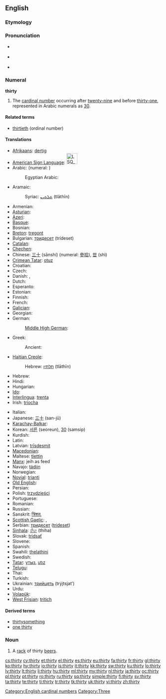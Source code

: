 ==English==

===Etymology===
{{etyl|ang}} {{term|þritig|þritiġ|lang=ang|sc=Latinx}}

===Pronunciation===
* {{a|UK}} {{IPA|/ˈθɜːti/}}
*: {{audio|en-uk-thirty.ogg|Audio (UK)}}
* {{a|US}} {{IPA|/ˈθɚɾij/}}
*: {{audio|en-us-thirty.ogg|Audio (US)}}
* {{rhymes|ɜː(r)ti}}

===Numeral===
'''thirty'''

# The [[cardinal number]] occurring after [[twenty-nine]] and before [[thirty-one]], represented in Arabic numerals as [[30]].

====Related terms====
* [[thirtieth]] (ordinal number)

====Translations====
{{trans-top|cardinal number}}
* [[Afrikaans]]: [[dertig]]
* [[American Sign Language]]: [[Image:LSQ 30.jpg|35px]]
* Arabic: {{t-|ar|ثلاثون|alt=ثَلاثُونَ|tr=thalaathuuna}} (numeral: {{Arab|[[٣٠]]}})
*: Egyptian Arabic: {{tø|arz|تلاتين|tr=talaatiin|sc=Arab|xs=Egyptian Arabic}}
* Aramaic:
*: Syriac: [[ܬܠܬܝܢ]] (tlāthīn) {{c}}
* Armenian: {{t+|hy|երեսուն|tr=eresun}}
* [[Asturian]]: {{t-|ast|trenta|xs=Asturian}}
* [[Azeri]]: {{t|az|otuz}}
* [[Basque]]: {{t|eu|hogeita hamar|xs=Basque}}
* Bosnian: {{t-|bs|trideset}}
* [[Breton]]: [[tregont]]
* Bulgarian: [[тридесет]] (trídeset)
* [[Catalan]]: {{t+|ca|trenta}}
* [[Chechen]]: {{tø|ce|ткъе итт|tr=tqe itt}}
* Chinese: [[三十]] (sānshí) (numeral: [[參拾]]), [[丗]] (shì)
* [[Crimean Tatar]]: [[otuz#Crimean Tatar|otuz]]
* Croatian: {{t+|hr|trideset|alt=trídeset}}
* Czech: {{t-|cs|třicet}}
* Danish: {{t+|da|tredive}}, {{t-|da|tredve}}
* Dutch: {{t+|nl|dertig|f}}
* Esperanto: {{t+|eo|tridek|xs=Esperanto}}
* Estonian: {{t-|et|kolmkümmend}}
* Finnish: {{t+|fi|kolmekymmentä}}
* French: {{t+|fr|trente|m}}
* [[Galician]]: {{t+|gl|trinta|xs=Galician}}
* Georgian: {{t|ka|ოცდაათი|tr=otsdaat'i|sc=Geor}}
* German: {{t+|de|dreißig|f}}
*: [[Middle High German]]: {{tø|gmh|drīȥic}}
* Greek: {{t|el|τριάντα|tr=triánda}}
*: Ancient: {{t|grc|τριάκοντα|tr=triákonta|sc=polytonic}}
* [[Haitian Creole]]: {{tø|ht|trant}}
*: Hebrew: [[תלתין]] (tlāthīn) {{c}}
* Hebrew: {{t-|he|שלושים|m|f|alt=שְׁלוֹשִׁים|tr=shloshím}}
* Hindi: {{t+|hi|तीस|tr=tees|xs=Hindi}}
* Hungarian: {{t+|hu|harminc}}
* [[Ido]]: {{t+|io|triadek|xs=Ido}}
* [[Interlingua]]: [[trenta]]
* Irish: [[tríocha]]
{{trans-mid}}
* Italian: {{t+|it|trenta}}
* Japanese: [[三十]] (san-jū)
* [[Karachay-Balkar]]: {{tø|krc|отуз|tr=otuz|sc=Cyrl}}
* Korean: [[서른]] (seoreun), [[30]] (samsip)
* Kurdish: {{t-|ku|سی|sc=ku-Arab}}
* Latin: {{t-|la|triginta}}
* Latvian: [[trīsdesmit]]
* [[Macedonian]]: {{t|mk|триесет|tr=tríeset}}
* Maltese: [[tlettin]]
* [[Manx]]: jeih as feed
* Navajo: [[tádiin]]
* Norwegian: {{t-|no|tredve}}
* [[Novial]]: [[trianti]]
* [[Old English]]: {{t-|ang|þritig|alt=þrītiġ|xs=Old English}}
* Persian: {{t+|fa|سی|tr=si|xs=Persian}}
* Polish: [[trzydzieści]]
* Portuguese: {{t+|pt|trinta}}
* Romanian: {{t+|ro|treizeci}}
* Russian: {{t+|ru|тридцать|tr=trídtsat’}}
* Sanskrit: [[त्रिंशत्]], {{unicode|[[triṁśat]]}}
* [[Scottish Gaelic]]: {{qualifier|old system}} {{t-|gd|deug|xs=Scottish Gaelic}} {{t-|gd|air fhichead|xs=Scottish Gaelic}}, {{qualifier|new system}} {{t-|gd|trìthead|xs=Scottish Gaelic}}
* Serbian: [[тридесет]] ([[trideset]])
* [[Sinhala]]: [[තිහ]] (thiha)
* Slovak: [[tridsať]]
* Slovene: {{t+|sl|trideset}}
* Spanish: {{t+|es|treinta}}
* Swahili: [[thelathini]]
* Swedish: {{t+|sv|trettio}}
* [[Tatar]]: [[утыз#Tatar|утыз]], [[utız#Tatar|utız]]
* [[Telugu]]: {{t|te|ముప్ఫై|tr=mupphai}}
* Thai: {{t|th|สามสิบ}}
* Turkish: {{t+|tr|otuz}}
* Ukrainian: [[трийцять]] (trýjtsjat’)
* Urdu: {{t-|ur|تیس|tr=tees|xs=Urdu}}
* [[Volapük]]: {{t|vo|kildeg}}
* [[West Frisian]]: [[tritich]]
{{trans-bottom}}

====Derived terms====
* [[thirtysomething]]
* [[one thirty]]

===Noun===
{{en-noun|thirties}}

# {{slang}} A [[rack]] of thirty [[beer]]s.

[[Category:English cardinal numbers]]
[[Category:Three]]

[[cs:thirty]]
[[cy:thirty]]
[[et:thirty]]
[[el:thirty]]
[[es:thirty]]
[[eu:thirty]]
[[fa:thirty]]
[[fr:thirty]]
[[gl:thirty]]
[[ko:thirty]]
[[hy:thirty]]
[[io:thirty]]
[[is:thirty]]
[[it:thirty]]
[[kk:thirty]]
[[sw:thirty]]
[[ku:thirty]]
[[lo:thirty]]
[[lv:thirty]]
[[lt:thirty]]
[[li:thirty]]
[[hu:thirty]]
[[ml:thirty]]
[[my:thirty]]
[[nl:thirty]]
[[ja:thirty]]
[[oc:thirty]]
[[pl:thirty]]
[[pt:thirty]]
[[ro:thirty]]
[[ru:thirty]]
[[sq:thirty]]
[[simple:thirty]]
[[fi:thirty]]
[[sv:thirty]]
[[ta:thirty]]
[[te:thirty]]
[[ti:thirty]]
[[tr:thirty]]
[[tk:thirty]]
[[uk:thirty]]
[[vi:thirty]]
[[zh:thirty]]